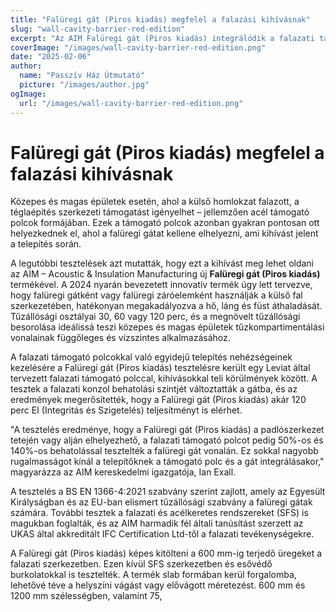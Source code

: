 ```yaml
---
title: "Falüregi gát (Piros kiadás) megfelel a falazási kihívásnak"
slug: "wall-cavity-barrier-red-edition"
excerpt: "Az AIM Falüregi gát (Piros kiadás) integrálódik a falazati támogató polcokkal, miközben biztosítja a robusztus tűzvédelmet."
coverImage: "/images/wall-cavity-barrier-red-edition.png"
date: "2025-02-06"
author:
  name: "Passzív Ház Útmutató"
  picture: "/images/author.jpg"
ogImage:
  url: "/images/wall-cavity-barrier-red-edition.png"
---
```


# Falüregi gát (Piros kiadás) megfelel a falazási kihívásnak

Közepes és magas épületek esetén, ahol a külső homlokzat falazott, a téglaépítés szerkezeti támogatást igényelhet – jellemzően acél támogató polcok formájában. Ezek a támogató polcok azonban gyakran pontosan ott helyezkednek el, ahol a falüregi gátat kellene elhelyezni, ami kihívást jelent a telepítés során.

A legutóbbi tesztelések azt mutatták, hogy ezt a kihívást meg lehet oldani az AIM – Acoustic & Insulation Manufacturing új **Falüregi gát (Piros kiadás)** termékével. A 2024 nyarán bevezetett innovatív termék úgy lett tervezve, hogy falüregi gátként vagy falüregi záróelemként használják a külső fal szerkezetében, hatékonyan megakadályozva a hő, láng és füst áthaladását. Tűzállósági osztályai 30, 60 vagy 120 perc, és a megnövelt tűzállósági besorolása ideálissá teszi közepes és magas épületek tűzkompartimentálási vonalainak függőleges és vízszintes alkalmazásához.

A falazati támogató polcokkal való egyidejű telepítés nehézségeinek kezelésére a Falüregi gát (Piros kiadás) tesztelésre került egy Leviat által tervezett falazati támogató polccal, kihívásokkal teli körülmények között. A tesztek a falazati konzol behatolási szintjét változtatták a gátba, és az eredmények megerősítették, hogy a Falüregi gát (Piros kiadás) akár 120 perc EI (Integritás és Szigetelés) teljesítményt is elérhet.

"A tesztelés eredménye, hogy a Falüregi gát (Piros kiadás) a padlószerkezet tetején vagy alján elhelyezhető, a falazati támogató polcot pedig 50%-os és 140%-os behatolással tesztelték a falüregi gát vonalán. Ez sokkal nagyobb rugalmasságot kínál a telepítőknek a támogató polc és a gát integrálásakor," magyarázza az AIM kereskedelmi igazgatója, Ian Exall.

A tesztelés a BS EN 1366-4:2021 szabvány szerint zajlott, amely az Egyesült Királyságban és az EU-ban elismert tűzállósági szabvány a falüregi gátak számára. További tesztek a falazati és acélkeretes rendszereket (SFS) is magukban foglalták, és az AIM harmadik fél általi tanúsítást szerzett az UKAS által akkreditált IFC Certification Ltd-től a falazati tevékenységekre.

A Falüregi gát (Piros kiadás) képes kitölteni a 600 mm-ig terjedő üregeket a falazati szerkezetben. Ezen kívül SFS szerkezetben és esővédő burkolatokkal is tesztelték. A termék slab formában kerül forgalomba, lehetővé téve a helyszíni vágást vagy elővágott méretezést. 600 mm és 1200 mm szélességben, valamint 75,